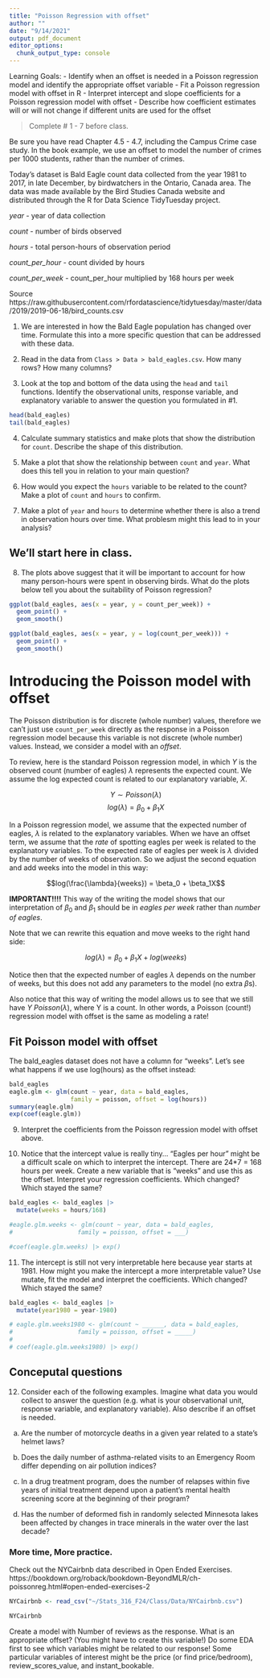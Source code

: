 ```yaml
---
title: "Poisson Regression with offset"
author: ""
date: "9/14/2021"
output: pdf_document
editor_options: 
  chunk_output_type: console
---
```


Learning Goals: 
- Identify when an offset is needed in a Poisson regression model and identify the appropriate offset variable
- Fit a Poisson regression model with offset in R
- Interpret intercept and slope coefficients for a Poisson regression model with offset
- Describe how coefficient estimates will or will not change if different units are used for the offset


> Complete # 1 - 7 before class.

Be sure you have read Chapter 4.5 - 4.7, including the Campus Crime case study. In the book example, we use an offset to model the number of crimes per 1000 students, rather than the number of crimes. 

Today's dataset is Bald Eagle count data collected from the year 1981 to 2017, in late December, by birdwatchers in the Ontario, Canada area. The data was made available by the Bird Studies Canada website and distributed through the R for Data Science TidyTuesday project.

*year* - year of data collection

*count* - number of birds observed

*hours* - total person-hours of observation period

*count_per_hour* - count divided by hours

*count_per_week* - count_per_hour multiplied by 168 hours per week

Source
https://raw.githubusercontent.com/rfordatascience/tidytuesday/master/data/2019/2019-06-18/bird_counts.csv


1. We are interested in how the Bald Eagle population has changed over time. Formulate this into a more specific question that can be addressed with these data.


2. Read in the data from `Class > Data > bald_eagles.csv`. How many rows? How many columns? 


3. Look at the top and bottom of the data using the `head` and `tail` functions. Identify the observational units, response variable, and explanatory variable to answer the question you formulated in #1.

```r
head(bald_eagles)
tail(bald_eagles)
```


4. Calculate summary statistics and make plots that show the distribution for `count`. Describe the shape of this distribution.


5. Make a plot that show the relationship between `count` and `year`. What does this tell you in relation to your main question?


6. How would you expect the `hours` variable to be related to the count? Make a plot of `count` and `hours` to confirm.


7. Make a plot of `year` and `hours` to determine whether there is also a trend in observation hours over time. What problesm might this lead to in your analysis? 



## We'll start here in class. 

8. The plots above suggest that it will be important to account for how many person-hours were spent in observing birds. What do the plots below tell you about the suitability of Poisson regression? 

```r
ggplot(bald_eagles, aes(x = year, y = count_per_week)) + 
  geom_point() + 
  geom_smooth()

ggplot(bald_eagles, aes(x = year, y = log(count_per_week))) + 
  geom_point() + 
  geom_smooth()
```


# Introducing the Poisson model with offset

The Poisson distribution is for discrete (whole number) values, therefore we can't just use `count_per_week` directly as the response in a Poisson regression model because this variable is not discrete (whole number) values. 
Instead, we consider a model with an *offset*.


To review, here is the standard Poisson regression model, in which $Y$ is the observed count (number of eagles) $\lambda$ represents the expected count. We assume the log expected count is related to our explanatory variable, $X$.

$$Y \sim Poisson(\lambda)$$
$$log(\lambda) = \beta_0 + \beta_1X$$


In a Poisson regression model, we assume that the expected number of eagles, $\lambda$ is related to the explanatory variables. When we have an offset term, we assume that the *rate* of spotting eagles per week is related to the explanatory variables. To the expected rate of eagles per week is $\lambda$ divided by the number of weeks of observation. So we adjust the second equation and add weeks into the model in this way:  

$$log(\frac{\lambda}{weeks}) = \beta_0 + \beta_1X$$

**IMPORTANT!!!!**
This way of the writing the model shows that our interpretation of $\beta_0$ and $\beta_1$ should be in *eagles per week* rather than *number of eagles*. 


Note that we can rewrite this equation and move weeks to the right hand side: 

$$log(\lambda) = \beta_0 + \beta_1X + log(weeks)$$

Notice then that the expected number of eagles $\lambda$ depends on the number of weeks, but this does not add any parameters to the model (no extra $\beta$s).

Also notice that this way of writing the model allows us to see that we still have $Y ~ Poisson(\lambda)$, where Y is a count. In other words, a Poisson (count!) regression model with offset is the same as modeling a rate!



## Fit Poisson model with offset
The bald_eagles dataset does not have a column for "weeks". Let's see what happens if we use log(hours) as the offset instead:

```r
bald_eagles
eagle.glm <- glm(count ~ year, data = bald_eagles, 
                 family = poisson, offset = log(hours))
summary(eagle.glm)
exp(coef(eagle.glm))
```


9. Interpret the coefficients from the Poisson regression model with offset above. 




10. Notice that the intercept value is really tiny... "Eagles per hour" might be a difficult scale on which to interpret the intercept. There are 24*7 = 168 hours per week. Create a new variable that is "weeks" and use this as the offset. Interpret your regression coefficients. Which changed? Which stayed the same? 

```r
bald_eagles <- bald_eagles |>
  mutate(weeks = hours/168) 

#eagle.glm.weeks <- glm(count ~ year, data = bald_eagles, 
#                  family = poisson, offset = ___)

#coef(eagle.glm.weeks) |> exp()
```


11. The intercept is still not very interpretable here because year starts at 1981. How might you make the intercept a more interpretable value? Use mutate, fit the model and interpret the coefficients. Which changed? Which stayed the same?

```r
bald_eagles <- bald_eagles |>
  mutate(year1980 = year-1980) 

# eagle.glm.weeks1980 <- glm(count ~ ______, data = bald_eagles, 
#                  family = poisson, offset = _____)
# 
# coef(eagle.glm.weeks1980) |> exp()
```


## Conceputal questions

12. Consider each of the following examples. Imagine what data you would collect to answer the question (e.g. what is your observational unit, response variable, and explanatory variable). Also describe if an offset is needed.

a. Are the number of motorcycle deaths in a given year related to a state’s helmet laws?

b. Does the daily number of asthma-related visits to an Emergency Room differ depending on air pollution indices?

c. In a drug treatment program, does the number of relapses within five years of initial treatment depend upon a patient's mental health screening score at the beginning of their program?

d. Has the number of deformed fish in randomly selected Minnesota lakes been affected by changes in trace minerals in the water over the last decade?



### More time, More practice.

Check out the NYCairbnb data described in Open Ended Exercises. https://bookdown.org/roback/bookdown-BeyondMLR/ch-poissonreg.html#open-ended-exercises-2

```r
NYCairbnb <- read_csv("~/Stats_316_F24/Class/Data/NYCairbnb.csv")

NYCairbnb
```

Create a model with Number of reviews as the response. What is an appropriate offset? (You might have to create this variable!)
Do some EDA first to see which variables might be related to our response!
Some particular variables of interest might be the price (or find price/bedroom), review_scores_value, and instant_bookable.
